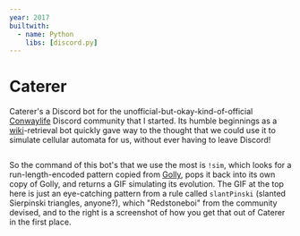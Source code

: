 ```yaml
---
year: 2017
builtwith:
  - name: Python
    libs: [discord.py]
---
```


# Caterer

<GIF n="result" float="left" marginRight="1em" />

Caterer's a Discord bot for the unofficial-but-okay-kind-of-official [Conwaylife](https://conwaylife.com/forums) Discord
community that I started. Its humble beginnings as a [wiki](https://conwaylife.com/wiki)-retrieval bot quickly gave way
to the thought that we could use it to simulate cellular automata for us, without ever having to leave Discord!

<Image n="invocation" float="right" marginLeft="1em" />

So the command of this bot's that we use the most is `!sim`, which looks for a run-length-encoded pattern copied from
[Golly](http://golly.sourceforge.net), pops it back into its own copy of Golly, and returns a GIF simulating its evolution.
The GIF at the top here is just an eye-catching pattern from a rule called `slantPinski` (slanted Sierpinski triangles, anyone?),
which "Redstoneboi" from the community devised, and to the right is a screenshot of how you get that out of Caterer in the
first place.
